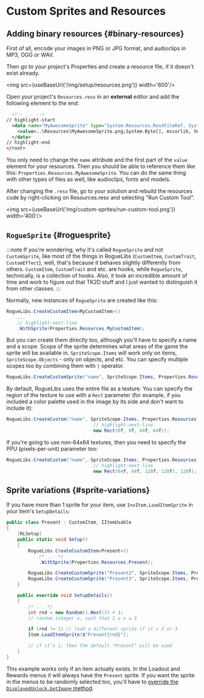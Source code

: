 # Custom Sprites and Resources


## Adding binary resources {#binary-resources}

First of all, encode your images in PNG or JPG format, and audioclips in MP3, OGG or WAV.

Then go to your project's Properties and create a resource file, if it doesn't exist already.

<img src={useBaseUrl('/img/setup/resources.png')} width='600'/>

Open your project's `Resources.resx` in an **external** editor and add the following element to the end:

```xml
  <!-- ... -->
// highlight-start
  <data name="MyAwesomeSprite" type="System.Resources.ResXFileRef, System.Windows.Forms">
    <value>..\Resources\MyAwesomeSprite.png;System.Byte[], mscorlib, Version=4.0.0.0, Culture=neutral, PublicKeyToken=b77a5c561934e089</value>
  </data>
// highlight-end
</root>
```

You only need to change the `name` attribute and the first part of the `value` element for your resources. Then you should be able to reference them like this: `Properties.Resources.MyAwesomeSprite`. You can do the same thing with other types of files as well, like audioclips, fonts and models.

After changing the `.resx` file, go to your solution and rebuild the resources code by right-clicking on Resources.resx and selecting "Run Custom Tool".

<img src={useBaseUrl('img/custom-sprites/run-custom-tool.png')} width='400'/>

## `RogueSprite` {#roguesprite}

:::note
If you're wondering, why it's called `RogueSprite` and not `CustomSprite`, like most of the things in RogueLibs (`CustomItem`, `CustomTrait`, `CustomEffect`), well, that's because it behaves slightly differently from others. `CustomItem`, `CustomTrait` and etc. are hooks, while `RogueSprite`, technically, is a collection of hooks. Also, it took an incredible amount of time and work to figure out that TK2D stuff and I just wanted to distinguish it from other classes.
:::

Normally, new instances of `RogueSprite` are created like this:

```csharp
RogueLibs.CreateCustomItem<MyCustomItem>()
    ...
    // highlight-next-line
    .WithSprite(Properties.Resources.MyCustomItem);
```

But you can create them directly too, although you'll have to specify a name and a scope. Scope of the sprite determines what areas of the game the sprite will be available in. `SpriteScope.Items` will work only on items, `SpriteScope.Objects` - only on objects, and etc. You can specify multiple scopes too by combining them with `|` operator.

```csharp
RogueLibs.CreateCustomSprite("name", SpriteScope.Items, Properties.Resources.ResourceName);
```

By default, RogueLibs uses the entire file as a texture. You can specify the region of the texture to use with a `Rect` parameter (for example, if you included a color palette used in the image by its side and don't want to include it):

```csharp
RogueLibs.CreateCustom("name", SpriteScope.Items, Properties.Resources.ResourceName,
                                // highlight-next-line
                                new Rect(0f, 0f, 64f, 64f));
```

If you're going to use non-64x64 textures, then you need to specify the PPU (pixels-per-unit) parameter too:

```csharp
RogueLibs.CreateCustom("name", SpriteScope.Items, Properties.Resources.ResourceName,
                                // highlight-next-line
                                new Rect(64f, 64f, 128f, 128f), 128f);
```

## Sprite variations {#sprite-variations}

If you have more than 1 sprite for your item, use `InvItem.LoadItemSprite` in your item's `SetupDetails`:

```csharp
public class Present : CustomItem, IItemUsable
{
    [RLSetup]
    public static void Setup()
    {
        RogueLibs.CreateCustomItem<Present>()
            /* ... */
            .WithSprite(Properties.Resources.Present);

        RogueLibs.CreateCustomSprite("Present2", SpriteScope.Items, Properties.Resources.Present2);
        RogueLibs.CreateCustomSprite("Present3", SpriteScope.Items, Properties.Resources.Present3);
    }

    public override void SetupDetails()
    {
        /* ... */
        int rnd = new Random().Next(3) + 1;
        // random integer x, such that 1 ≤ x ≤ 3

        if (rnd != 1) // load a different sprite if it's 2 or 3
        Item.LoadItemSprite($"Present{rnd}");

        // if it's 1, then the default "Present" will be used
    }
}
```

This example works only if an item actually exists. In the Loadout and Rewards menus it will always have the `Present` sprite. If you want the sprite in the menus to be randomly selected too, you'll have to [override the `DisplayedUnlock.GetImage` method](./unlocks/overriding-behavior#examples).
